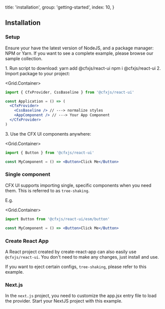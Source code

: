 
  title: 'installation',
  group: 'getting-started',
  index: 10,
}

## Installation

### Setup

Ensure your have the latest version of <Link href="https://nodejs.org/en/download/">NodeJS</Link>,
and a package manager: <Link target="_blank" rel="nofollow" href="https://www.npmjs.com/">NPM</Link> or <Link target="_blank" rel="nofollow" href="https://yarnpkg.com/">Yarn</Link>.
If you want to see a complete example, please browse our <Link target="_blank" rel="nofollow" href="https://github.com/conflux-chain/react-ui/tree/master/examples">sample collection</Link>.

<Spacer y={1} />
<Dot type="success" /> 1. Run script to download:
<Spacer y={0.8} />
<Tabs initialValue="yarn">
  <Tabs.Item label="Yarn" value="yarn">
    <Snippet width="400px">yarn add @cfxjs/react-ui</Snippet>
  </Tabs.Item>
  <Tabs.Item label="Npm" value="npm">
    <Snippet width="400px">npm i @cfxjs/react-ui</Snippet>
  </Tabs.Item>
</Tabs>
<Spacer y={1.5} />
<Dot type="success" /> 2. Import package to your project:

<Grid.Container>
<Grid xs={24} sm={16}>

```jsx
import { CfxProvider, CssBaseline } from '@cfxjs/react-ui'

const Application = () => (
  <CfxProvider>
    <CssBaseline /> // ---> normalize styles
    <AppComponent /> // ---> Your App Component
  </CfxProvider>
)
```

</Grid>
</Grid.Container>
<Spacer y={.5} />
<Dot type="success" /> 3. Use the CFX UI components anywhere:

<Grid.Container>
<Grid xs={24} sm={16}>

```jsx
import { Button } from '@cfxjs/react-ui'

const MyComponent = () => <Button>Click Me</Button>
```

</Grid>
</Grid.Container>

<Spacer y={1.5} />

### Single component

CFX UI supports importing single, specific components when you need them. This is referred to as `tree-shaking`.

E.g.

<Grid.Container>
<Grid xs={24} sm={16}>

```jsx
import Button from '@cfxjs/react-ui/esm/button'

const MyComponent = () => <Button>Click Me</Button>
```

</Grid>
</Grid.Container>

<Spacer y={1.5} />

### Create React App

A React project created by <Link target="_blank" rel="nofollow" href="https://github.com/facebook/create-react-app">create-react-app</Link> can
also easily use `@cfxjs/react-ui`. You don't need to make any changes, just install and use.
<!-- We have <Link target="_blank" rel="nofollow" href="https://github.com/zeit-ui/react-getting-started">a
sample project related to create react app here</Link>. -->

If you want to eject certain configs, `tree-shaking`, please refer to <Link target="_blank" rel="nofollow" href="https://github.com/conflux-chain/react-ui/blob/master/examples/tree-shaking-create-react-app/README.md">this example</Link>.

<Spacer y={2.5} />

### Next.js

In the `next.js` project, you need to customize the <Link target="_blank" rel="nofollow" href="https://nextjs.org/docs/advanced-features/custom-app">app.jsx</Link> entry file to load the provider.
Start your NextJS project with <Link target="_blank" rel="nofollow" href="https://github.com/conflux-chain/react-ui/blob/master/examples/create-next-app/README.md">this example</Link>.

